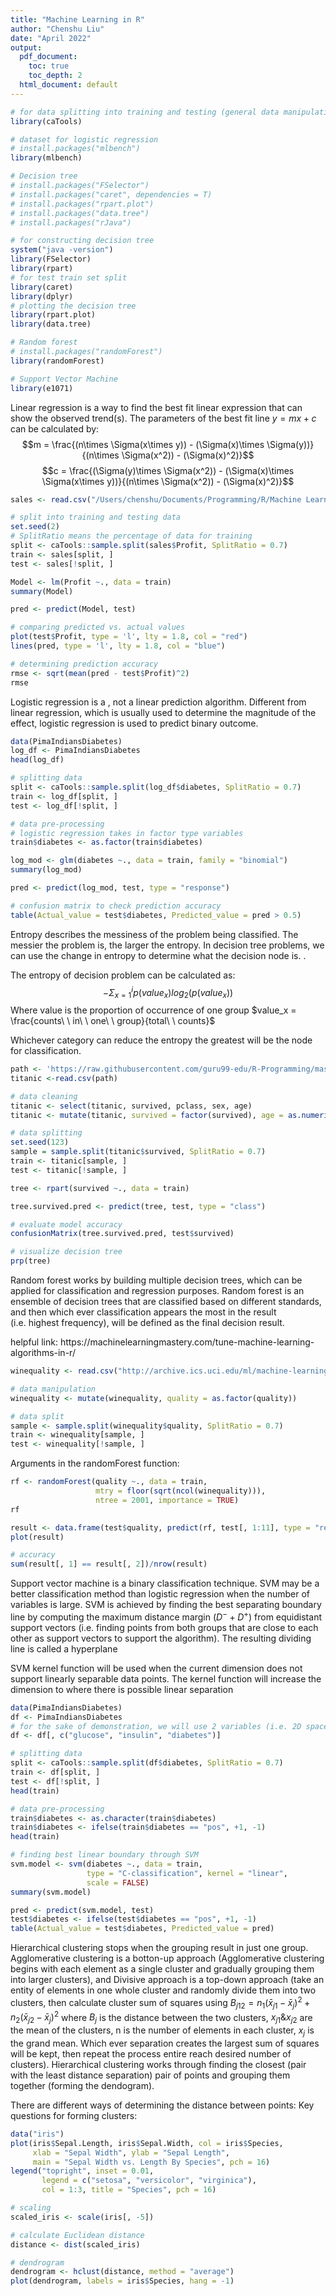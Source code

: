 ```yaml
---
title: "Machine Learning in R"
author: "Chenshu Liu"
date: "April 2022"
output:
  pdf_document:
    toc: true
    toc_depth: 2
  html_document: default
---
```


\newpage
\section{Packages}
```r
# for data splitting into training and testing (general data manipulation)
library(caTools)

# dataset for logistic regression
# install.packages("mlbench")
library(mlbench)

# Decision tree
# install.packages("FSelector")
# install.packages("caret", dependencies = T)
# install.packages("rpart.plot")
# install.packages("data.tree")
# install.packages("rJava")

# for constructing decision tree
system("java -version")
library(FSelector)
library(rpart)
# for test train set split
library(caret)
library(dplyr)
# plotting the decision tree
library(rpart.plot)
library(data.tree)

# Random forest
# install.packages("randomForest")
library(randomForest)

# Support Vector Machine
library(e1071)
```

\newpage
\section{Linear Regression}
Linear regression is a way to find the best fit linear expression that can show the observed trend(s). The parameters of the best fit line $y = mx + c$ can be calculated by:
$$m = \frac{(n\times \Sigma(x\times y)) - (\Sigma(x)\times \Sigma(y))}{(n\times \Sigma(x^2)) - (\Sigma(x)^2)}$$
$$c = \frac{(\Sigma(y)\times \Sigma(x^2)) - (\Sigma(x)\times \Sigma(x\times y))}{(n\times \Sigma(x^2)) - (\Sigma(x)^2)}$$

\subsection{Data}
```r
sales <- read.csv("/Users/chenshu/Documents/Programming/R/Machine Learning with R/datasets/revenue.csv")

# split into training and testing data
set.seed(2)
# SplitRatio means the percentage of data for training
split <- caTools::sample.split(sales$Profit, SplitRatio = 0.7)
train <- sales[split, ]
test <- sales[!split, ]
```

\subsection{Modeling}
```r
Model <- lm(Profit ~., data = train)
summary(Model)
```

\subsection{Predict}
```r
pred <- predict(Model, test)

# comparing predicted vs. actual values
plot(test$Profit, type = 'l', lty = 1.8, col = "red")
lines(pred, type = 'l', lty = 1.8, col = "blue")

# determining prediction accuracy
rmse <- sqrt(mean(pred - test$Profit)^2)
rmse
```

\newpage
\section{Logistic Regression}
Logistic regression is a \textbf{classification algorithm}, not a linear prediction algorithm. Different from linear regression, which is usually used to determine the magnitude of the effect, logistic regression is used to predict binary outcome.
\subsection{Data}
```r
data(PimaIndiansDiabetes)
log_df <- PimaIndiansDiabetes
head(log_df)

# splitting data
split <- caTools::sample.split(log_df$diabetes, SplitRatio = 0.7)
train <- log_df[split, ]
test <- log_df[!split, ]

# data pre-processing
# logistic regression takes in factor type variables
train$diabetes <- as.factor(train$diabetes)
```

\subsection{Modeling}
```r
log_mod <- glm(diabetes ~., data = train, family = "binomial")
summary(log_mod)
```

\subsection{Prediction}
```r
pred <- predict(log_mod, test, type = "response")

# confusion matrix to check prediction accuracy
table(Actual_value = test$diabetes, Predicted_value = pred > 0.5)
```

\newpage
\section{Decision Tree}
\begin{enumerate}
  \item Decision tree is a tree shape algorithm that is used to determine a course of actions, with each branch on the tree representing a possible decision
  \item Decision tree can be used to solve classification problems
  \item Decision tree can also be used to solve continuous predictions such as regression
\end{enumerate}
Entropy describes the messiness of the problem being classified. The messier the problem is, the larger the entropy. In decision tree problems, we can use the change in entropy to determine what the decision node is. \textbf{The optimum decision node is where the information gain is the largest (i.e. reduces the most entropy)}.

The entropy of decision problem can be calculated as:
$$-\Sigma_{x=1}^{i}p(value_x)log_2(p(value_x))$$
Where value is the proportion of occurrence of one group $value_x = \frac{counts\ \ in\ \ one\ \ group}{total\ \ counts}$

Whichever category can reduce the entropy the greatest will be the node for classification.

\subsection{Data}
```r
path <- 'https://raw.githubusercontent.com/guru99-edu/R-Programming/master/titanic_data.csv'
titanic <-read.csv(path)

# data cleaning
titanic <- select(titanic, survived, pclass, sex, age)
titanic <- mutate(titanic, survived = factor(survived), age = as.numeric(age))

# data splitting
set.seed(123)
sample = sample.split(titanic$survived, SplitRatio = 0.7)
train <- titanic[sample, ]
test <- titanic[!sample, ]
```

\subsection{Modeling}
```r
tree <- rpart(survived ~., data = train)
```

\subsection{Prediction}
```r
tree.survived.pred <- predict(tree, test, type = "class")

# evaluate model accuracy
confusionMatrix(tree.survived.pred, test$survived)

# visualize decision tree
prp(tree)
```

\newpage
\section{Random Forest}
Random forest works by building multiple decision trees, which can be applied for classification and regression purposes. Random forest is an ensemble of decision trees that are classified based on different standards, and then which ever classification appears the most in the result (i.e. highest frequency), will be defined as the final decision result.

helpful link: https://machinelearningmastery.com/tune-machine-learning-algorithms-in-r/ 

\subsection{Data}
```r
winequality <- read.csv("http://archive.ics.uci.edu/ml/machine-learning-databases/wine-quality/winequality-white.csv", sep = ";")

# data manipulation
winequality <- mutate(winequality, quality = as.factor(quality))

# data split
sample <- sample.split(winequality$quality, SplitRatio = 0.7)
train <- winequality[sample, ]
test <- winequality[!sample, ]
```

\subsection{Modeling}
Arguments in the randomForest function:
\begin{itemize}
  \item mtry: the number of variables randomly sampled as candidate for each decision tree. the recommended mtry value is $mtry = \lfloor\sqrt{ncol(x)}\rfloor$
  \item ntree: in order to be a tie breaker, we shall set the ntree argument to an odd number. the argument specifies the number of decision trees that will be constructed
  \item importance: TRUE or FALSE argument, defines whether or not to check the correlations between variables
\end{itemize}
```r
rf <- randomForest(quality ~., data = train, 
                   mtry = floor(sqrt(ncol(winequality))),
                   ntree = 2001, importance = TRUE)
rf
```

\subsection{Prediction}
```r
result <- data.frame(test$quality, predict(rf, test[, 1:11], type = "response"))
plot(result)

# accuracy
sum(result[, 1] == result[, 2])/nrow(result)
```

\newpage
\section{Support Vector Machine}
Support vector machine is a binary classification technique. SVM may be a better classification method than logistic regression when the number of variables is large. SVM is achieved by finding the best separating boundary line by computing the maximum distance margin ($D^- + D^+$) from equidistant support vectors (i.e. finding points from both groups that are close to each other as support vectors to support the algorithm). The resulting dividing line is called a hyperplane

SVM kernel function will be used when the current dimension does not support linearly separable data points. The kernel function will increase the dimension to where there is possible linear separation

\subsection{Data}
```r
data(PimaIndiansDiabetes)
df <- PimaIndiansDiabetes
# for the sake of demonstration, we will use 2 variables (i.e. 2D space)
df <- df[, c("glucose", "insulin", "diabetes")]

# splitting data
split <- caTools::sample.split(df$diabetes, SplitRatio = 0.7)
train <- df[split, ]
test <- df[!split, ]
head(train)

# data pre-processing
train$diabetes <- as.character(train$diabetes)
train$diabetes <- ifelse(train$diabetes == "pos", +1, -1)
head(train)
```

\subsection{Modeling}
```r
# finding best linear boundary through SVM
svm.model <- svm(diabetes ~., data = train,
                 type = "C-classification", kernel = "linear",
                 scale = FALSE)
summary(svm.model)
```

\subsection{Prediction}
```r
pred <- predict(svm.model, test)
test$diabetes <- ifelse(test$diabetes == "pos", +1, -1)
table(Actual_value = test$diabetes, Predicted_value = pred)
```

\newpage
\section{Clustering}
Hierarchical clustering stops when the grouping result in just one group. Agglomerative clustering is a botton-up approach (Agglomerative clustering begins with each element as a single cluster and gradually grouping them into larger clusters), and Divisive approach is a top-down approach (take an entity of elements in one whole cluster and randomly divide them into two clusters, then calculate cluster sum of squares using $B_{j12} = n_1(\bar{x}_{j1} - \bar{x}_j)^2 + n_2(\bar{x}_{j2} - \bar{x}_j)^2$ where $B_j$ is the distance between the two clusters, $x_{j1} \& x_{j2}$ are the mean of the clusters, n is the number of elements in each cluster, $x_j$ is the grand mean. Which ever separation creates the largest sum of squares will be kept, then repeat the process entire reach desired number of clusters). Hierarchical clustering works through finding the closest (pair with the least distance separation) pair of points and grouping them together (forming the dendogram).

There are different ways of determining the distance between points:
\begin{enumerate}
  \item Euclidean distance measure: $d = \sqrt{\Sigma_{i=1}^n(q_i-p_i)^2}$
  \item Squared euclidean distance measure: $d = \Sigma_{i=1}^n(q_i-p_i)^2$
  \item Manhattan distance measure (sum of the horizontal and vertical components between the two points): $d = \Sigma_{i=1}^n |q_x-p_x| + |q_y - p_y|$
  \item Cosine distance measure (measures the angle between the two vectors): $d = \frac{\Sigma_{i=0}^{n-1}q_i - p_i}{\Sigma_{i=0}^{n-1}(q_i)^2 \times \Sigma_{i=0}^{n-1} (p_i)^2}$
\end{enumerate}

Key questions for forming clusters:
\begin{enumerate}
  \item How to represent clusters with more than one point: we use centroids (average of the points)
  \item When to stop combining clusters: 
  \begin{enumerate}
    \item Approach1: predefining the number of clusters needed (K clusters), so the clustering will stop entire K clusters are found. However, the limitation to this method is we need to have prior knowledge about the data so we can predefine the number of clusters we want
    \item Approach2: stop when the next merge create a cluster with low cohesion
    \item Approach3: diameter of a cluster is specified, so the clustering will stop when the radius of a new cluster exceeds the predefined threshold
  \end{enumerate}
\end{enumerate}

\subsection{Data}
```r
data("iris")
plot(iris$Sepal.Length, iris$Sepal.Width, col = iris$Species,
     xlab = "Sepal Width", ylab = "Sepal Length",
     main = "Sepal Width vs. Length By Species", pch = 16)
legend("topright", inset = 0.01, 
       legend = c("setosa", "versicolor", "virginica"),
       col = 1:3, title = "Species", pch = 16)
```

\subsection{Modeling}
```r
# scaling
scaled_iris <- scale(iris[, -5])

# calculate Euclidean distance
distance <- dist(scaled_iris)

# dendrogram
dendrogram <- hclust(distance, method = "average")
plot(dendrogram, labels = iris$Species, hang = -1)
```
